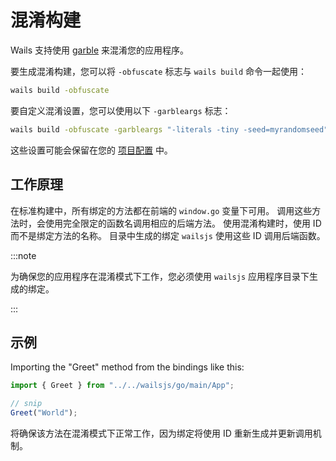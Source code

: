 # 混淆构建

Wails 支持使用 [garble](https://github.com/burrowers/garble) 来混淆您的应用程序。

要生成混淆构建，您可以将 `-obfuscate` 标志与 `wails build` 命令一起使用：

```bash
wails build -obfuscate
```

要自定义混淆设置，您可以使用以下 `-garbleargs` 标志：

```bash
wails build -obfuscate -garbleargs "-literals -tiny -seed=myrandomseed"
```

这些设置可能会保留在您的 [项目配置](/guides/reference/project-config) 中。

## 工作原理

在标准构建中，所有绑定的方法都在前端的 `window.go` 变量下可用。 调用这些方法时，会使用完全限定的函数名调用相应的后端方法。 使用混淆构建时，使用 ID 而不是绑定方法的名称。 目录中生成的绑定 `wailsjs` 使用这些 ID 调用后端函数。

:::note


为确保您的应用程序在混淆模式下工作，您必须使用 `wailsjs` 应用程序目录下生成的绑定。

:::


## 示例

Importing the "Greet" method from the bindings like this:

```js
import { Greet } from "../../wailsjs/go/main/App";

// snip
Greet("World");
```

将确保该方法在混淆模式下正常工作，因为绑定将使用 ID 重新生成并更新调用机制。
